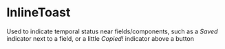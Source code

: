 
<Meta title="MDX|InlineToast" component={InlineToast} />

# InlineToast

Used to indicate temporal status near fields/components, such as a _Saved_ indicator next to a field, or a little _Copied!_ indicator above a button

<Props of={InlineToast} />
